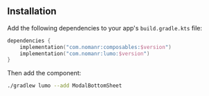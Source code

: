 ## Installation

Add the following dependencies to your app's `build.gradle.kts` file:

```kotlin copy
dependencies {
    implementation("com.nomanr:composables:$version")
    implementation("com.nomanr:lumo:$version")
}
```

Then add the component:

```bash copy
./gradlew lumo --add ModalBottomSheet
```

